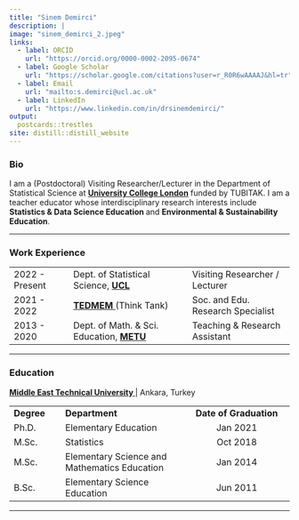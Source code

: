 ```yaml
---
title: "Sinem Demirci"
description: |
image: "sinem_demirci_2.jpeg"
links:
  - label: ORCID
    url: "https://orcid.org/0000-0002-2095-0674"
  - label: Google Scholar
    url: "https://scholar.google.com/citations?user=r_R0R6wAAAAJ&hl=tr"
  - label: Email
    url: "mailto:s.demirci@ucl.ac.uk"
  - label: LinkedIn
    url: "https://www.linkedin.com/in/drsinemdemirci/"
output:
  postcards::trestles
site: distill::distill_website
---
```


### Bio

<p>I am a (Postdoctoral) Visiting Researcher/Lecturer in the Department of Statistical Science at <b> <a href = 'https://www.ucl.ac.uk/statistics/' target="_blank"> University College London</b></a> funded by TUBITAK. I am a teacher educator whose interdisciplinary research interests include <b> Statistics & Data Science Education </b> and <b> Environmental & Sustainability Education</b>.</p>

---

### Work Experience

|                   |                                                                                                                 | 
| :------           | :-------------                                                                                                  | :-----------
| 2022 - Present    | Dept. of Statistical Science, <b> <a href = 'https://www.ucl.ac.uk/statistics/' target="_blank"> UCL </b> </a>  |Visiting Researcher / Lecturer
| 2021 - 2022       | <b> <a href = 'https://tedmem.org' target="_blank"> TEDMEM </b> </a> (Think Tank)                                           | Soc. and Edu. Research Specialist
| 2013 - 2020       | Dept. of Math. & Sci. Education, <b> <a href = 'https://metu.edu.tr' target="_blank"> METU </b> </a>            | Teaching & Research Assistant

---

### Education 


<b> <a href = 'https://metu.edu.tr' target="_blank"> Middle East Technical University </b> </a>  | Ankara, Turkey

|                   |                                                     |
| :--------         | :--------------------                              | :----------------:
| **Degree**        | **Department**                                      | **Date of Graduation**
| Ph.D.             | Elementary Education                                | Jan 2021
| M.Sc.             | Statistics                                          | Oct 2018
| M.Sc.             | Elementary Science and Mathematics Education        | Jan 2014
| B.Sc.             | Elementary Science Education                        | Jun 2011
---
